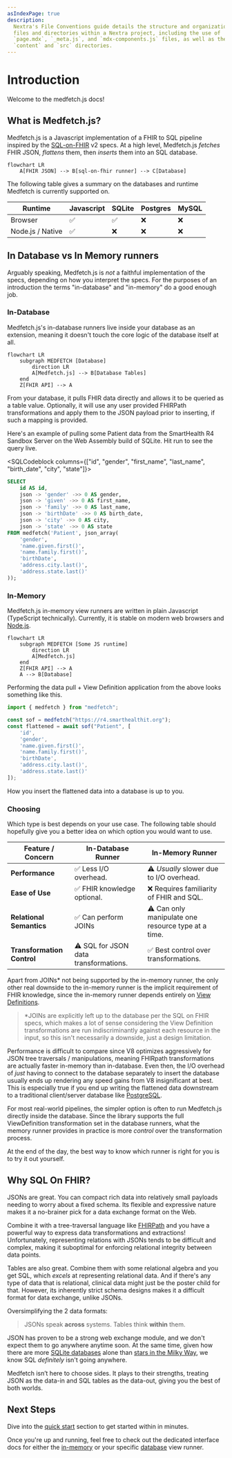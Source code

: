 ```yaml
---
asIndexPage: true
description:
  Nextra's File Conventions guide details the structure and organization of
  files and directories within a Nextra project, including the use of
  `page.mdx`, `_meta.js`, and `mdx-components.js` files, as well as the
  `content` and `src` directories.
---
```



<GoogleCallback />

# Introduction

Welcome to the medfetch.js docs!

## What is Medfetch.js?
Medfetch.js is a Javascript implementation of a FHIR to SQL pipeline inspired by the [SQL-on-FHIR](https://build.fhir.org/ig/FHIR/sql-on-fhir-v2/index.html) v2 specs. 
At a high level, Medfetch.js *fetches* FHIR JSON, *flattens* them, then *inserts* them into an SQL database.

```mermaid
flowchart LR
    A[FHIR JSON] --> B[sql-on-fhir runner] --> C[Database]
```

The following table gives a summary on the databases and runtime Medfetch is currently supported on.

| Runtime           | Javascript| SQLite | Postgres | MySQL |
|-------------------|-----------|--------|----------|-------|
| Browser           | ✅        | ✅     | ❌       |   ❌  |
| Node.js / Native  | ✅        | ❌     | ❌       |   ❌  |

## In Database vs In Memory runners
Arguably speaking, Medfetch.js is *not* a faithful implementation of the specs, depending on
how you interpret the specs. For the purposes of an introduction the terms "in-database" and "in-memory" do a good enough job. 

### In-Database
Medfetch.js's in-database runners live inside your database as an extension, meaning
it doesn't touch the core logic of the database itself at all.

```mermaid
flowchart LR
    subgraph MEDFETCH [Database]
        direction LR
        A[Medfetch.js] --> B[Database Tables]
    end
    Z[FHIR API] --> A
```
From your database, it pulls FHIR data directly and allows it to be queried as a table value. 
Optionally, it will use any user provided FHIRPath transformations and apply them to the 
JSON payload prior to inserting, if such a mapping is provided.

Here's an example of pulling some Patient data from the SmartHealth R4 Sandbox Server
on the Web Assembly build of SQLite. Hit run to see the query live.

<SQLCodeblock columns={["id", "gender", "first_name", "last_name", "birth_date", "city", "state"]}>
```sql
SELECT 
    id AS id,
    json -> 'gender' ->> 0 AS gender,
    json -> 'given' ->> 0 AS first_name,
    json -> 'family' ->> 0 AS last_name,
    json -> 'birthDate' ->> 0 AS birth_date,
    json -> 'city' ->> 0 AS city,
    json -> 'state' ->> 0 AS state
FROM medfetch('Patient', json_array(
    'gender',
    'name.given.first()',
    'name.family.first()',
    'birthDate',
    'address.city.last()',
    'address.state.last()'
));
```
</SQLCodeblock>

### In-Memory
Medfetch.js in-memory view runners are written in plain Javascript (TypeScript technically).
Currently, it is stable on modern web browsers and [Node.js](https://nodejs.org/en).

```mermaid
flowchart LR
    subgraph MEDFETCH [Some JS runtime]
        direction LR
        A[Medfetch.js]
    end
    Z[FHIR API] --> A
    A --> B[Database]
```

Performing the data pull + View Definition application from the above looks something like this.

```ts
import { medfetch } from "medfetch";

const sof = medfetch("https://r4.smarthealthit.org");
const flattened = await sof("Patient", [
    'id',
    'gender',
    'name.given.first()',
    'name.family.first()',
    'birthDate',
    'address.city.last()',
    'address.state.last()'
]);
```

How you insert the flattened data into a database is up to you.

### Choosing
Which type is best depends on your use case. The following table
should hopefully give you a better idea on which option you would want to use.

| Feature / Concern           | In-Database Runner                          | In-Memory Runner                              |
|----------------------------|---------------------------------------------|-----------------------------------------------|
| **Performance**            | ✅ Less I/O overhead. | ⚠️  *Usually* slower due to I/O overhead. |
| **Ease of Use**            | ✅ FHIR knowledge optional. | ❌ Requires familiarity of FHIR and SQL. |
| **Relational Semantics**   | ✅ Can perform JOINs | ⚠️ Can only manipulate one resource type at a time. |
| **Transformation Control** |⚠️ SQL for JSON data transformations. | ✅ Best control over transformations. |

Apart from JOINs* not being supported by the in-memory runner, the only other real
downside to the in-memory runner is the implicit requirement of FHIR knowledge, since the 
in-memory runner depends entirely on [View Definitions](https://build.fhir.org/ig/FHIR/sql-on-fhir-v2/StructureDefinition-ViewDefinition.html).

> *JOINs are explicitly left up to the database per the SQL on FHIR specs, which makes
a lot of sense considering the View Definition transformations are run indiscriminantly
against each resource in the input, so this isn't necessarily a downside, just a design limitation.

Performance is difficult to compare since V8 optimizes aggressively for JSON tree traversals / manipulations, meaning
FHIRpath transformations are actually faster in-memory than in-database. Even then, the I/O overhead of
*just* having to connect to the database separately to insert the database usually ends up rendering any speed gains
from V8 insignificant at best. This is especially true if you end up writing the flattened data
downstream to a traditional client/server database like [PostgreSQL](https://www.postgresql.org/).

For most real-world pipelines, the simpler option is often to run Medfetch.js directly inside the database. 
Since the library supports the full ViewDefinition transformation set in the database runners, what the memory runner 
provides in practice is more *control* over the transformation process.

At the end of the day, the best way to know which runner is right for you is to try it out yourself.

## Why SQL On FHIR?
JSONs are great. You can compact rich data into relatively small payloads
needing to worry about a fixed schema. Its flexible and expressive nature 
makes it a no-brainer pick for a data exchange format on the Web.

Combine it with a tree-traversal language like [FHIRPath]() and you have a
powerful way to express data transformations and extractions! Unfortunately, 
representing relations with JSONs tends to be difficult and complex, making it suboptimal 
for enforcing relational integrity between data points.

Tables are also great. Combine them with some relational algebra and you get SQL,
which *excels* at representing relational data. And if there's any type of data that is relational, 
clinical data might just be the poster child for that. However, its inherently strict schema designs
makes it a difficult format for data exchange, unlike JSONs.

Oversimplifying the 2 data formats:
> JSONs speak **across** systems. Tables think **within** them.

JSON has proven to be a strong web exchange module, and we don't expect them to go anywhere
anytime soon. At the same time, given how there are more [SQLite databases](https://sqlite.org/mostdeployed.html)
alone than [stars in the Milky Way](https://imagine.gsfc.nasa.gov/science/objects/milkyway1.html#:~:text=Our%20best%20estimates%20tell%20us,the%20suburbs%20of%20our%20galaxy.), we know SQL *definitely* isn't going anywhere.

Medfetch isn’t here to choose sides. It plays to their strengths, treating JSON as the data-in
and SQL tables as the data-out, giving you the best of both worlds.

## Next Steps
Dive into the [quick start](/quick-start) section to get started within in minutes.

Once you're up and running, feel free to check out the dedicated interface docs
for either the [in-memory](/javascript) or your specific [database](/sql) view runner. 
